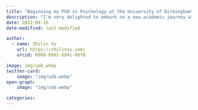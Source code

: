 ```yaml
---
title: "Beginning my PhD in Psychology at the University of Birmingham"
description: "I'm very delighted to embark on a new academic journey at the Centre for Human Brain Health (CHBH), under the supervision of Dr Patricia Lockwood, Dr Matthew Apps, and Dr Todd Vogel!"
date: 2022-09-26
date-modified: last-modified

author:
  - name: Zhilin Su
    url: https://zhilinsu.com/
    orcid: 0000-0001-6941-0970

image: img/uob.webp
twitter-card: 
    image: "img/uob.webp"
open-graph: 
    image: "img/uob.webp"

categories:
---
```


